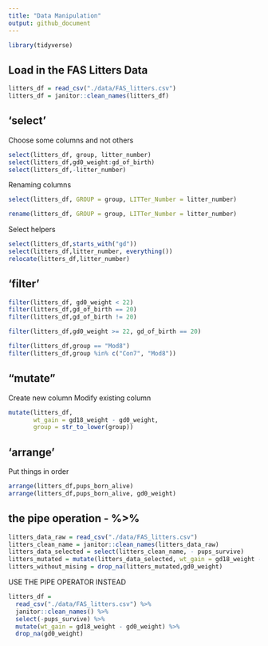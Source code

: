 ```yaml
---
title: "Data Manipulation"
output: github_document
---
```


```r
library(tidyverse)
```

## Load in the FAS Litters Data

```r
litters_df = read_csv("./data/FAS_litters.csv")
litters_df = janitor::clean_names(litters_df)
```


## 'select'

Choose some columns and not others

```r
select(litters_df, group, litter_number)
select(litters_df,gd0_weight:gd_of_birth)
select(litters_df,-litter_number)
```

Renaming columns

```r
select(litters_df, GROUP = group, LITTer_Number = litter_number)
```

```r
rename(litters_df, GROUP = group, LITTer_Number = litter_number)
```


Select helpers

```r
select(litters_df,starts_with("gd"))
select(litters_df,litter_number, everything())
relocate(litters_df,litter_number)
```




## 'filter'

```r
filter(litters_df, gd0_weight < 22)
filter(litters_df,gd_of_birth == 20)
filter(litters_df,gd_of_birth != 20)
```

```r
filter(litters_df,gd0_weight >= 22, gd_of_birth == 20)
```

```r
filter(litters_df,group == "Mod8")
filter(litters_df,group %in% c("Con7", "Mod8"))
```





## "mutate"

Create new column
Modify existing column

```r
mutate(litters_df,
       wt_gain = gd18_weight - gd0_weight,
       group = str_to_lower(group))
```




## 'arrange'

Put things in order

```r
arrange(litters_df,pups_born_alive)
arrange(litters_df,pups_born_alive, gd0_weight)
```


## the pipe operation - %>%

```r
litters_data_raw = read_csv("./data/FAS_litters.csv")
litters_clean_name = janitor::clean_names(litters_data_raw)
litters_data_selected = select(litters_clean_name, - pups_survive)
litters_mutated = mutate(litters_data_selected, wt_gain = gd18_weight - gd0_weight)
litters_without_mising = drop_na(litters_mutated,gd0_weight)
```

USE THE PIPE OPERATOR INSTEAD

```r
litters_df = 
  read_csv("./data/FAS_litters.csv") %>%
  janitor::clean_names() %>% 
  select(-pups_survive) %>% 
  mutate(wt_gain = gd18_weight - gd0_weight) %>% 
  drop_na(gd0_weight)

```






















